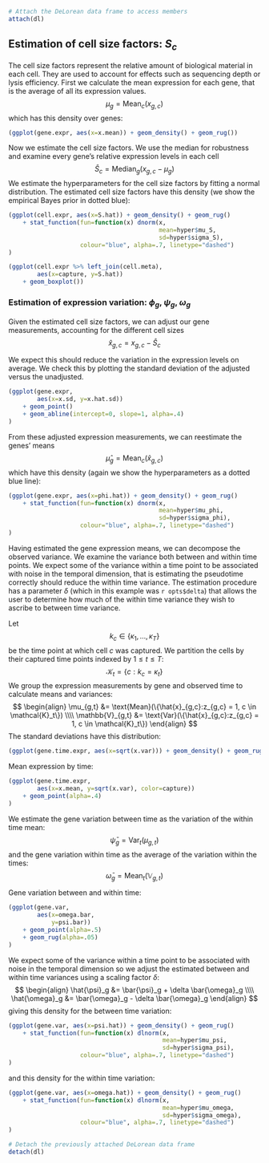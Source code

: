 ```r
# Attach the DeLorean data frame to access members
attach(dl)
```

## Estimation of cell size factors: $S_c$

The cell size factors represent the relative amount of biological material in
each cell. They are used to account for effects such as sequencing depth or
lysis efficiency.
First we calculate the mean expression for each gene, that is the average of
all its expression values.
$$
\mu_g = \textrm{Mean}_c (x_{g,c})
$$
which has this density over genes:
```r
(ggplot(gene.expr, aes(x=x.mean)) + geom_density() + geom_rug())
```

Now we estimate the cell size factors. We use the median for robustness and
examine every gene's relative expression levels in each cell
$$
\hat{S}_c = \textrm{Median}_g (x_{g,c} - \mu_g)
$$
We estimate the hyperparameters for the cell size factors by fitting a normal
distribution. The estimated cell size factors have this density
(we show the empirical Bayes prior in dotted blue):
```r
(ggplot(cell.expr, aes(x=S.hat)) + geom_density() + geom_rug()
    + stat_function(fun=function(x) dnorm(x,
                                          mean=hyper$mu_S,
                                          sd=hyper$sigma_S),
                    colour="blue", alpha=.7, linetype="dashed")
)

```
```r
(ggplot(cell.expr %>% left_join(cell.meta),
        aes(x=capture, y=S.hat))
    + geom_boxplot())

```



### Estimation of expression variation: $\phi_g$, $\psi_g$, $\omega_g$

Given the estimated cell size factors, we can adjust our gene
measurements, accounting for the different cell sizes
$$
\hat{x}_{g,c} = x_{g,c} - \hat{S}_c
$$

We expect this should reduce the variation in the expression levels on average.
We check this by plotting the standard deviation of the adjusted versus
the unadjusted.
```r
(ggplot(gene.expr,
        aes(x=x.sd, y=x.hat.sd))
    + geom_point()
    + geom_abline(intercept=0, slope=1, alpha=.4)
)

```


From these adjusted expression measurements, we can reestimate the genes' means
$$
\hat{\mu}_g = \textrm{Mean}_c (\hat{x}_{g,c})
$$
which have this density (again we show the hyperparameters as a
dotted blue line):
```r
(ggplot(gene.expr, aes(x=phi.hat)) + geom_density() + geom_rug()
    + stat_function(fun=function(x) dnorm(x,
                                          mean=hyper$mu_phi,
                                          sd=hyper$sigma_phi),
                    colour="blue", alpha=.7, linetype="dashed")
)

```

Having estimated the gene expression means, we can decompose the observed
variance.  We examine the variance both between and within time points. We
expect some of the variance within a time point to be associated with noise in
the temporal dimension, that is estimating the pseudotime correctly should
reduce the within time variance. The estimation procedure has a parameter
$\delta$ (which in this example was `r opts$delta`) that allows the user to
determine how much of the within time variance they wish to ascribe to
between time variance.

Let
$$
k_c \in \{\kappa_1, \dots, \kappa_T\}
$$
be the time point at which cell $c$ was captured. We partition the cells
by their captured time points indexed by $1 \le t \le T$:
$$
\mathcal{K}_t = \{c: k_c = \kappa_t\}
$$
We group the expression measurements by gene and observed time to
calculate means and variances:
$$
\begin{align}
\mu_{g,t} &= \text{Mean}(\{\hat{x}_{g,c}:z_{g,c} = 1, c \in \mathcal{K}_t\}) \\\\
\mathbb{V}_{g,t} &= \text{Var}(\{\hat{x}_{g,c}:z_{g,c} = 1, c \in \mathcal{K}_t\})
\end{align}
$$
The standard deviations have this distribution:
```r
(ggplot(gene.time.expr, aes(x=sqrt(x.var))) + geom_density() + geom_rug())

```

Mean expression by time:
```r
(ggplot(gene.time.expr,
        aes(x=x.mean, y=sqrt(x.var), color=capture))
    + geom_point(alpha=.4)
)

```


We estimate the gene variation between time as the variation of the within
time mean:
$$
\bar{\psi}_g = \text{Var}_t(\mu_{g,t})
$$
and the gene variation within time as the average of the variation
within the times:
$$
\bar{\omega}_g = \text{Mean}_t(\mathbb{V}_{g,t})
$$

Gene variation between and within time:
```r
(ggplot(gene.var,
        aes(x=omega.bar,
            y=psi.bar))
    + geom_point(alpha=.5)
    + geom_rug(alpha=.05)
)

```

We expect some of the variance within a time point to be associated with noise
in the temporal dimension so we adjust the estimated between and within
time variances using a scaling factor $\delta$:
$$
\begin{align}
\hat{\psi}_g &= \bar{\psi}_g + \delta \bar{\omega}_g \\\\
\hat{\omega}_g &= \bar{\omega}_g - \delta \bar{\omega}_g
\end{align}
$$
giving this density for the between time variation:
```r
(ggplot(gene.var, aes(x=psi.hat)) + geom_density() + geom_rug()
    + stat_function(fun=function(x) dlnorm(x,
                                           mean=hyper$mu_psi,
                                           sd=hyper$sigma_psi),
                    colour="blue", alpha=.7, linetype="dashed")
)
```

and this density for the within time variation:
```r
(ggplot(gene.var, aes(x=omega.hat)) + geom_density() + geom_rug()
    + stat_function(fun=function(x) dlnorm(x,
                                           mean=hyper$mu_omega,
                                           sd=hyper$sigma_omega),
                    colour="blue", alpha=.7, linetype="dashed")
)

```

```r
# Detach the previously attached DeLorean data frame
detach(dl)
```
